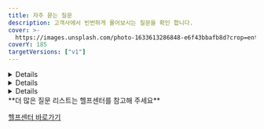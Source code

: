```yaml
---
title: 자주 묻는 질문
description: 고객사에서 빈번하게 물어보시는 질문을 확인 합니다.
cover: >-
  https://images.unsplash.com/photo-1633613286848-e6f43bbafb8d?crop=entropy&cs=srgb&fm=jpg&ixid=MnwxOTcwMjR8MHwxfHNlYXJjaHwzfHxRdWVzdGlvbnxlbnwwfHx8fDE2ODE3MTczODk&ixlib=rb-4.0.3&q=85
coverY: 185
targetVersions: ["v1"]
---
```



<Details>
  <p slot="summary">웹훅 발송규칙</p>

  - 기본적으로 1회 발송 됩니다.
  - 재발송 설정을 희망하는 경우 1분 단위로 최대 5회까지 발송이 가능하며 고객사 응답(**HTTP STATUS**)이 **200**응답을 주시는 경우 발송은 중단됩니다.
  - 관리자 콘솔에서 웹훅 재 전송이 가능합니다. (결제승인내역 -> 웹훅로그 -> 재전송)
  - 웹훅주소를 변경한 경우 과거거래 재 발송시 기존 웹훅 URL로 전송됩니다.
</Details>

<Details>
  <p slot="summary">통합 응답코드 제공 여부</p>

  결제응답으로 내려가는 오류코드 및 메세지는 원천사(PG사)가 내려주는 응답코드와 메세지를 그대로 내려드리고 있습니다. 당사와 연동되어 있는 PG사에 따라 응답코드와 메세지가 모두 상이하여 통합적으로 정리되어 있는 오류코드표는 존재하지 않습니다.
</Details>

<Details>
  <p slot="summary">운영계정 및 개발계정 구분방법</p>

  **하나의 계정으로 실모드 & 테스트모드 운영**

  기존 설정되어있던 항목에 'PG사 추가' 하여 테스트용 상점정보를 입력

  - 장점: 동일한 고객사 식별코드 / API key, secret 으로 테스트가 가능
  - 단점: 상용계정과 함께 운영하기 때문에 PG설정/저장에 주의필요

  **\[체크사항]**

  동일 PG의 경우 상점 아이디별로 결제요청을 하려면 pg 파라미터에 <mark style="color:red;">**PG사명.상점아이디**</mark> 로 지정하여 요청해야 합니다.

  **테스트용도로 새로운 계정 생성하여 분리**

  포트원 관리자페이지([https://admin.portone.io/](https://admin.portone.io/)) 회원가입 하시어 개발용도의 계정을 생성하시는 방법입니다.

  - 장점 : 상용과 개발용을 분리함으로써 안정적인 테스트 가능
  - 단점 : 고객사 식별코드 / API key, secret 정보가 달라지다보니 소스코드 분기가 필요
</Details>

<Hint style="info">
  **더 많은 질문 리스트는 헬프센터를 참고해 주세요**

  [헬프센터 바로가기](https://help.portone.io/category/faq)
</Hint>
